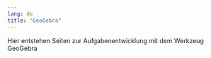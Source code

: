 ```yaml
---
lang: de
title: "GeoGebra"
---
```

:::{.callout-note}
Hier entstehen Seiten zur Aufgabenentwicklung mit dem Werkzeug GeoGebra
:::